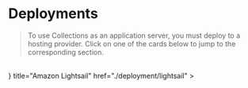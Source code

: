 
# Deployments

> To use Collections as an application server, you must deploy to a hosting provider. Click on one of the cards below to jump to the corresponding section.

<br />
<Cards>
  <Card
    icon={
      <svg
        xmlns="http://www.w3.org/2000/svg"
        fill="none"
        viewBox="0 0 24 24"
        strokeWidth={1.5}
        stroke="currentColor"
        className="w-6 h-6"
      >
        <path strokeLinecap="round" strokeLinejoin="round" d="M8.25 4.5l7.5 7.5-7.5 7.5" />
      </svg>
    }
    title="Amazon Lightsail"
    href="./deployment/lightsail"
  ></Card>
</Cards>
